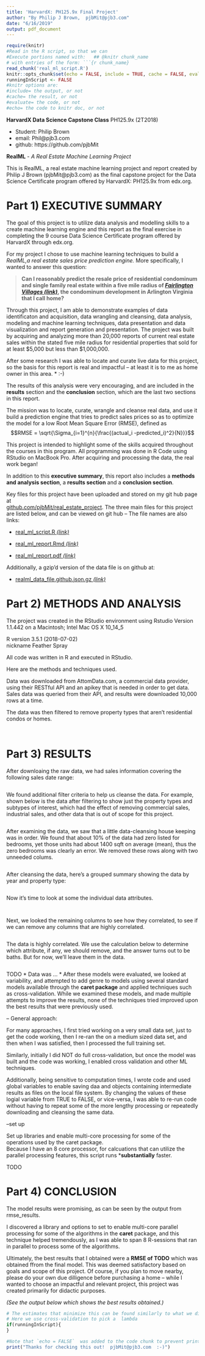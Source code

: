 ```yaml
---
title: 'HarvardX: PH125.9x Final Project'
author: "By Philip J Brown,  pjbMit@pjb3.com"
date: "6/16/2019"
output: pdf_document
---
```

```r
require(knitr)
#Read in the R script, so that we can
#Execute portions named with:   ## @knitr chunk_name
# with entries of the form: ```{r chunk_name}
read_chunk('real_ml_script.R')
knitr::opts_chunk$set(echo = FALSE, include = TRUE, cache = FALSE, eval=TRUE)
runningInScript <- FALSE
#knitr options are:
#include= the output, or not
#cache= the result, or not
#evaluate= the code, or not
#echo= the code to knitr doc, or not
```



**HarvardX Data Science Capstone Class** 
PH125.9x (2T2018)

* Student: Philip Brown 
* email: Phil@pjb3.com
* github: https://github.com/pjbMit


**RealML** - *A Real Estate Machine Learning Project*

This is RealML, a real estate machine learning project and report created by Philip J Brown (pjbMit@pjb3.com) as the final capstone project for the Data Science Certificate program offered by HarvardX: PH125.9x from edx.org.

# Part 1) EXECUTIVE SUMMARY

The goal of this project is to utilize data analysis and modelling skills to a create machine learning engine and this report as the final exercise in completing the 9 course Data Science Certificate program offered by HarvardX through edx.org.  

For my project I chose to use machine learning techniques to build a *RealML,a real estate sales price prediction engine.*
More specifically, I wanted to answer this question:

> **Can I reasonably predict the resale price of residential condominum and single family real estate within a five mile radius of *[Fairlington Villages (link)](http://www.fairlingtonvillages.com/)*, the condominum development in Arlington Virginia that I call home?**

Through this project, I am able to demonstrate examples of data identificaton and acquisition, data wrangling and cleansing, data analysis, modeling and machine learning techniques, data presentation and data visualization and report generation and presentation.  The project was built by acquiring and analyzing more than 20,000 reports of current real estate sales within the stated five mile radius for residential properties that sold for at least \$5,000 but less than \$1,000,000.  

After some research I was able to locate and curate live data for this project, so the basis for this report is real and impactful -- at least it is to me as home owner in this area.  * :-) 

The results of this analysis were very encouraging, and are included in the **results** section and the **conclusion** section, which are the last two sections in this report.

The mission was to locate, curate, wrangle and cleanse real data, and use it build a prediction engine that tries to predict sales prices so as to optimize the model for a low Root Mean Square Error (RMSE), defined as 
$$RMSE = \sqrt{\Sigma_{i=1}^{n}{\frac{(actual_i -predicted_i)^2}{N}}}$$

This project is intended to highlight some of the skills acquired throughout the courses in this program.  All programming was done in R Code using RStudio on MacBook Pro.  After acquiring and processing the data, the real work began!

In addition to this **executive summary**, this report also includes a **methods and analysis section**, a **results section** and a **conclusion section**.

Key files for this project have been uploaded and stored on my git hub page at  
[github.com/pjbMit/real_estate_project](https://github.com/pjbMit/real_estate_project "My Git Hub RealML Project"). The three main files for this project are listed below, and can be viewed on git hub -- The file names are also links:

* [real_ml_script.R *(link)*](https://github.com/pjbMit/real_estate_project/blob/master/real_ml_script.R "RealML R Script")

* [real_ml_report.Rmd *(link)*](https://github.com/pjbMit/real_estate_project/blob/master/real_ml_report.Rmd "RealML Report Rmd file")

* [real_ml_report.pdf *(link)*](https://github.com/pjbMit/real_estate_project/blob/master/real_ml_report.pdf "RealML Report pdf file")


Additionally, a gzip'd version of the data file is on github at:

* [realml_data_file.github.json.gz *(link)*](https://github.com/pjbMit/real_estate_project/blob/master/realml_data_file.github.json.gz "RealML Data File on github")




# Part 2) METHODS AND ANALYSIS

The project was created in the RStudio environment 
using Rstudio Version 1.1.442 
on a Macintosh; Intel Mac OS X 10_14_5

R version 3.5.1 (2018-07-02)  
nickname       Feather Spray

All code was written in R and executed in RStudio.

Here are the methods and techniques used.

Data was downloaded from AttomData.com, a commercial data provider, using their RESTful API and
an apikey that is needed in order to get data.  Sales data was queried from their API, and
results were downloaded 10,000 rows at a time.

The data was then filtered to remove property types that aren't residential condos or homes.

<!-- Reads and executs the script portion taged with the knitr label set_up_code -->
```r
```


```r
```

# Part 3) RESULTS {#Best-Results}

After downloaing the raw data, we had sales information covering the following sales date range:
```r
```

We found additional filter criteria to help us cleanse the data.
For example, shown below is the  data after filtering to show just the property types and subtypes of interest,
which had the effect of removing commercial sales, industrial sales, and other data that is out of scope
for this project.

```r
```

After examining the data, we saw that a little data-cleansing house keeping was in order.
We found that about 10% of the data had zero listed for bedrooms, yet those units had
about 1400 sqft on average (mean), thus the zero bedrooms was clearly an error.
We removed these rows along with two unneeded colums.

```r
```

After cleansing the data, here's a grouped summary showing the data by year and property type:

<!-- consider changing to a bar chart -->
```r
```

Now it's time to look at some the individual data attributes.

```r
```

```r
```

Next, we looked the remaining columns to see how they correlated, to see if we can
remove any columns that are highly correlated.

```r
```

The data is highly correlated.  We use the calculation below to determine
which attribute, if any, we should remove, and the answer turns out to be baths.
But for now, we'll leave them in the data.
```rattribute_correation_removal
```



TODO
* Data was ...
* After these models were evaluated, we looked at variability, and attempted to add genre to models using several standard models available through the **caret package** and applied techniques such as cross-validation. While we examined these models, and made multiple attempts to improve the results, none of the techniques tried improved upon the best results that were previously used.

 
-- General approach:

For many approaches, I  first tried working on a very small data set, just to get the code working,
then I re-ran the on a medium sized data set, and then when I was satisfied, then I processed the full training set.

Similarly, initially I did NOT do full cross-validation, but once the model was built and the code was working, I enabled cross validation and other ML techniques.

Additionally, being sensitive to computation times, I wrote code and used global variables to enable saving daa and objects containing intermediate results as files on the local file system.  By changing the values of these logial variable from TRUE to FALSE, or vice-versa, I was able to re-run code without having to repeat some of the more lengthy processing or repeatedly downloading and cleansing the same data.

--set up

Set up libraries and enable multi-core processing 
for some of the operations used by the caret package.  
Because I have an 8 core processor, for calcuations that can 
utilize the parallel processing features, this script runs ***substantially** faster.






TODO


# Part 4) CONCLUSION

The model results were promising, as can be seen by the output from rmse_results.


I discovered a library and options to set to enable multi-core parallel processing for some of the algorithms in the **caret** package, and this technique helped tremendously, as I was able to span 8 R-sessions that ran in parallel to process some of the algorithms.  

Ultimately, the best results that I obtained were a **RMSE of TODO** which was obtained ffrom the final model.  This was deemed satisfactory based on goals and scope of this project.  Of course, if you plan to move nearby, please do your own due dilligence before purchasing a home -- while I wanted to choose an impactful and relevant project, this project was created primarily for didactic purposes. 

*(See the output below which shows the best results obtained.)*

```r

# The estimates that minimize this can be found similarly to what we did above. 
# Here we use cross-validation to pick a  lambda
if(runningInScript){
}

```




```r
#Note that `echo = FALSE`  was added to the code chunk to prevent printing this code out of the generated pdf.
print("Thanks for checking this out!  pjbMit@pjb3.com  :-)")
```
